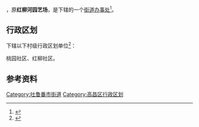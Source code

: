 {{中国乡级行政区|65/21/01/400/000}}

'''{{PAGENAMEBASE}}'''，原'''红柳河园艺场'''，是{{PRC admin/fullname|65/21/01/400/000|3}}下辖的一个[[街道办事处|街道办事处]]<ref>{{PRC admin/ref sgc|{{PRC admin/parent|65/21/01/400/000}}}}</ref>。

== 行政区划 ==
{{PAGENAMEBASE}}下辖以下村级行政区划单位<ref>{{PRC admin/ref sgc|65/21/01/400/000}}</ref>：

桃园社区、红柳社区。

== 参考资料 ==
{{Reflist}}

{{高昌区行政区划}}
{{新疆行政区划小作品}}
[[Category:吐鲁番市街道|Category:吐鲁番市街道]]
[[Category:高昌区行政区划|Category:高昌区行政区划]]